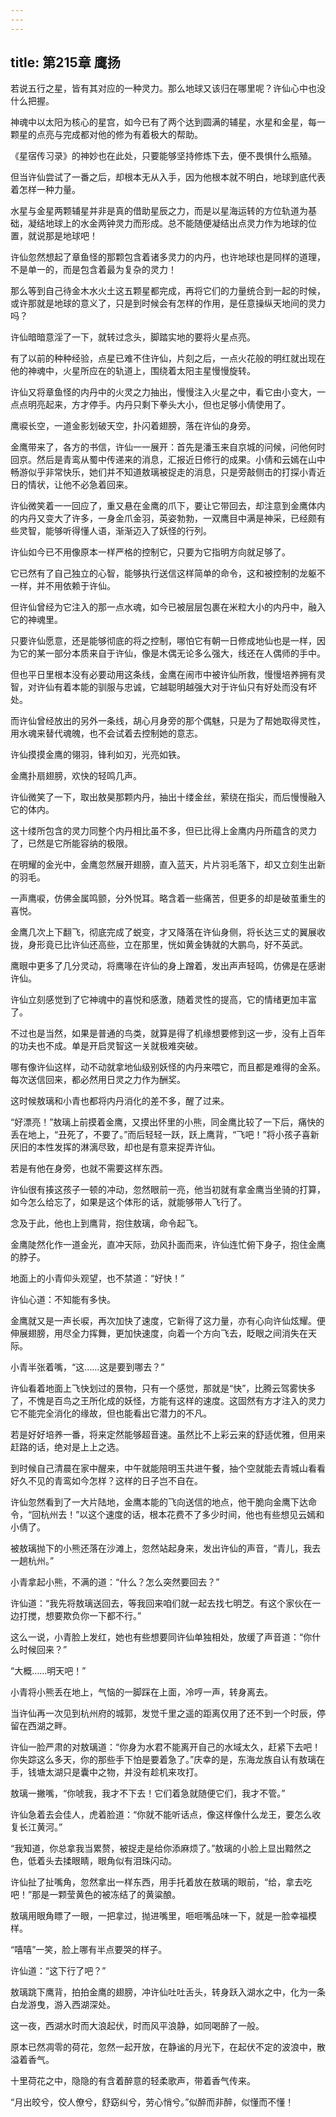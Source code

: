 ```yaml
---
---
---
```

title: 第215章 鹰扬
---





若说五行之星，皆有其对应的一种灵力。那么地球又该归在哪里呢？许仙心中也没什么把握。

神魂中以太阳为核心的星宫，如今已有了两个达到圆满的辅星，水星和金星，每一颗星的点亮与完成都对他的修为有着极大的帮助。

《星宿传习录》的神妙也在此处，只要能够坚持修炼下去，便不畏惧什么瓶殖。

但当许仙尝试了一番之后，却根本无从入手，因为他根本就不明白，地球到底代表着怎样一种力量。

水星与金星两颗辅星并非是真的借助星辰之力，而是以星海运转的方位轨道为基础，凝结地球上的水金两钟灵力而形成。总不能随便凝结出点灵力作为地球的位置，就说那是地球吧！

许仙忽然想起了章鱼怪的那颗包含着诸多灵力的内丹，也许地球也是同样的道理，不是单一的，而是包含着最为复杂的灵力！

那么等到自己待金木水火土这五颗星都完成，再将它们的力量统合到一起的时候，或许那就是地球的意义了，只是到时候会有怎样的作用，是任意操纵天地间的灵力吗？

许仙暗暗意淫了一下，就转过念头，脚踏实地的要将火星点亮。

有了以前的种种经验，点星已难不住许仙，片刻之后，一点火花般的明红就出现在他的神魂中，火星所应在的轨道上，围绕着太阳主星慢慢旋转。

许仙又将章鱼怪的内丹中的火灵之力抽出，慢慢注入火星之中，看它由小变大，一点点明亮起来，方才停手。内丹只剩下拳头大小，但也足够小倩使用了。

鹰唳长空，一道金影划破天空，扑闪着翅膀，落在许仙的身旁。

金鹰带来了，各方的书信，许仙一一展开：首先是潘玉来自京城的问候，问他何时回京。然后是青鸾从蜀中传递来的消息，汇报近日修行的成果。小倩和云嫣在山中畅游似乎非常快乐，她们并不知道敖璃被捉走的消息，只是旁敲侧击的打探小青近日的情状，让他不必急着回来。

许仙微笑着一一回应了，重又悬在金鹰的爪下，要让它带回去，却注意到金鹰体内的内丹又变大了许多，一身金爪金羽，英姿勃勃，一双鹰目中满是神采，已经颇有些灵智，能够听得懂人语，渐渐迈入了妖怪的行列。

许仙如今已不用像原本一样严格的控制它，只要为它指明方向就足够了。

它已然有了自己独立的心智，能够执行送信这样简单的命令，这和被控制的龙躯不一样，并不用依赖于许仙。

但许仙曾经为它注入的那一点水魂，如今已被层层包裹在米粒大小的内丹中，融入它的神魂里。

只要许仙愿意，还是能够彻底的将之控制，哪怕它有朝一日修成地仙也是一样，因为它的某一部分本质来自于许仙，像是木偶无论多么强大，线还在人偶师的手中。

但也平日里根本没有必要动用这条线，金鹰在闹市中被许仙所救，慢慢培养拥有灵智，对许仙有着本能的驯服与忠诚，它越聪明越强大对于许仙只有好处而没有坏处。

而许仙曾经放出的另外一条线，胡心月身旁的那个偶魅，只是为了帮她取得灵性，用水魂来替代魂魄，也不会试着去控制她的意志。

许仙摸摸金鹰的翎羽，锋利如刃，光亮如铁。

金鹰扑扇翅膀，欢快的轻鸣几声。

许仙微笑了一下，取出敖昊那颗内丹，抽出十缕金丝，萦绕在指尖，而后慢慢融入它的体内。

这十缕所包含的灵力同整个内丹相比虽不多，但已比得上金鹰内丹所蕴含的灵力了，已然是它所能容纳的极限。

在明耀的金光中，金鹰忽然展开翅膀，直入蓝天，片片羽毛落下，却又立刻生出新的羽毛。

一声鹰唳，仿佛金属鸣颤，分外悦耳。略含着一些痛苦，但更多的却是破茧重生的喜悦。

金鹰几次上下翻飞，彻底完成了蜕变，才又降落在许仙身侧，将长达三丈的翼展收拢，身形竟已比许仙还高些，立在那里，恍如黄金铸就的大鹏鸟，好不英武。

鹰眼中更多了几分灵动，将鹰喙在许仙的身上蹭着，发出声声轻鸣，仿佛是在感谢许仙。

许仙立刻感觉到了它神魂中的喜悦和感激，随着灵性的提高，它的情绪更加丰富了。

不过也是当然，如果是普通的鸟类，就算是得了机缘想要修到这一步，没有上百年的功夫也不成。单是开启灵智这一关就极难突破。

哪有像许仙这样，动不动就拿地仙级别妖怪的内丹来喂它，而且都是难得的金系。每次送信回来，都必然用日灵之力作为酬奖。

这时候敖璃和小青也都将内丹消化的差不多，醒了过来。

“好漂亮！”敖璃上前摸着金鹰，又摸出怀里的小熊，同金鹰比较了一下后，痛快的丢在地上，“丑死了，不要了。”而后轻轻一跃，跃上鹰背，“飞吧！”将小孩子喜新厌旧的本性发挥的淋漓尽致，却也是有意来捉弄许仙。

若是有他在身旁，也就不需要这样东西。

许仙很有揍这孩子一顿的冲动，忽然眼前一亮，他当初就有拿金鹰当坐骑的打算，如今怎么给忘了，如果是这个体形的话，就能够带人飞行了。

念及于此，他也上到鹰背，抱住敖璃，命令起飞。

金鹰陡然化作一道金光，直冲天际，劲风扑面而来，许仙连忙俯下身子，抱住金鹰的脖子。

地面上的小青仰头观望，也不禁道：“好快！”

许仙心道：不知能有多快。

金鹰就又是一声长唳，再次加快了速度，它新得了这力量，亦有心向许仙炫耀。便伸展翅膀，用尽全力挥舞，更加快速度，向着一个方向飞去，眨眼之间消失在天际。

小青半张着嘴，“这……这是要到哪去？”

许仙看着地面上飞快划过的景物，只有一个感觉，那就是“快”，比腾云驾雾快多了，不愧是百鸟之王所化成的妖怪，方能有这样的速度。这固然有方才注入的灵力它不能完全消化的缘故，但也能看出它潜力的不凡。

若是好好培养一番，将来定然能够超音速。虽然比不上彩云来的舒适优雅，但用来赶路的话，绝对是上上之选。

到时候自己清晨在家中醒来，中午就能陪明玉共进午餐，抽个空就能去青城山看看好久不见的青鸾如今怎样？这样的日子岂不自在。

许仙忽然看到了一大片陆地，金鹰本能的飞向送信的地点，他干脆向金鹰下达命令，“回杭州去！”以这个速度的话，根本花费不了多少时间，他也有些想见云嫣和小倩了。

被敖璃抛下的小熊还落在沙滩上，忽然站起身来，发出许仙的声音，“青儿，我去一趟杭州。”

小青拿起小熊，不满的道：“什么？怎么突然要回去？”

许仙道：“我先将敖璃送回去，等我回来咱们就一起去找七明芝。有这个家伙在一边打搅，想要欺负你一下都不行。”

这么一说，小青脸上发红，她也有些想要同许仙单独相处，放缓了声音道：“你什么时候回来？”

“大概……明天吧！”

小青将小熊丢在地上，气恼的一脚踩在上面，冷哼一声，转身离去。

当许仙再一次见到杭州府的城郭，发觉千里之遥的距离仅用了还不到一个时辰，停留在西湖之畔。

许仙一脸严肃的对敖璃道：“你身为水君不能离开自己的水域太久，赶紧下去吧！你失踪这么多天，你的那些手下怕是要着急了。”庆幸的是，东海龙族自认有敖璃在手，钱塘太湖只是囊中之物，并没有趁机来攻打。

敖璃一撇嘴，“你唬我，我才不下去！它们着急就随便它们，我才不管。”

许仙急着去会佳人，虎着脸道：“你就不能听话点，像这样像什么龙王，要怎么收复长江黄河。”

“我知道，你总拿我当累赘，被捉走是给你添麻烦了。”敖璃的小脸上显出黯然之色，低着头去揉眼睛，眼角似有泪珠闪动。

许仙扯了扯嘴角，忽然拿出一样东西，用手托着放在敖璃的眼前，“给，拿去吃吧！”那是一颗莹黄色的被冻结了的黄粱酿。

敖璃用眼角瞟了一眼，一把拿过，抛进嘴里，咂咂嘴品味一下，就是一脸幸福模样。

“嘻嘻”一笑，脸上哪有半点要哭的样子。

许仙道：“这下行了吧？”

敖璃跳下鹰背，拍拍金鹰的翅膀，冲许仙吐吐舌头，转身跃入湖水之中，化为一条白龙游曳，游入西湖深处。

这一夜，西湖水时而大浪起伏，时而风平浪静，如同喝醉了一般。

原本已然凋零的荷花，忽然一起开放，在静谧的月光下，在起伏不定的波浪中，散溢着香气。

十里荷花之中，隐隐的有含着醉意的轻柔歌声，带着香气传来。

“月出皎兮，佼人僚兮，舒窈纠兮，劳心悄兮。”似醉而非醉，似懂而不懂！